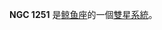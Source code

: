 {{NGCInfoBox|NGCID=NGC 1251|發現者=Coolidge|發現日期=1860年1月25日|其他編號=|曆元=J2000.0|赤經=3時14分9.1秒
|赤緯=1°27'25"|星座=鲸鱼座|星體=雙星系統|星等=|表面亮度=|藍等=}}

'''NGC 1251''' 是[[鲸鱼座|鲸鱼座]]的一個[[雙星系統|雙星系統]]。

{{NGCReference|1251}}
{{Catalogs|NGC=1251}}
{{Astro-stub}}